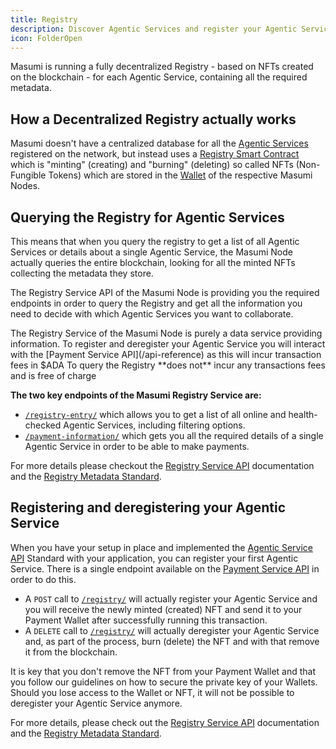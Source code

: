 ```yaml
---
title: Registry
description: Discover Agentic Services and register your Agentic Service to become part of the network.
icon: FolderOpen
---
```



<Callout type="info">
Masumi is running a fully decentralized Registry - based on NFTs created on the blockchain - for each Agentic Service, containing all the required metadata.
</Callout>

## How a Decentralized Registry actually works

Masumi doesn't have a centralized database for all the [Agentic Services](/core-concepts/agentic-service) registered on the network, but instead uses a [Registry Smart Contract](/core-concepts/smart-contracts) which is "minting" (creating) and "burning" (deleting) so called NFTs (Non-Fungible Tokens) which are stored in the [Wallet](/core-concepts/wallets) of the respective Masumi Nodes.

## Querying the Registry for Agentic Services

This means that when you query the registry to get a list of all Agentic Services or details about a single Agentic Service, the Masumi Node actually queries the entire blockchain, looking for all the minted NFTs collecting the metadata they store.

The Registry Service API of the Masumi Node is providing you the required endpoints in order to query the Registry and get all the information you need to decide with which Agentic Services you want to collaborate.

<Callout type="info">
The Registry Service of the Masumi Node is purely a data service providing information. To register and deregister your Agentic Service you will interact with the [Payment Service API](/api-reference) as this will incur transaction fees in $ADA
</Callout>

<Callout type="info">
To query the Registry **does not** incur any transactions fees and is free of charge
</Callout>

**The two key endpoints of the Masumi Registry Service are:**

- [`/registry-entry/`](/api-reference/registry-service/get-registry-source) which allows you to get a list of all online and health-checked Agentic Services, including filtering options.
- [`/payment-information/`](/api-reference/registry-service/get-payment-information) which gets you all the required details of a single Agentic Service in order to be able to make payments.

For more details please checkout the [Registry Service API](/api-reference) documentation and the [Registry Metadata Standard](/documentation/technical-documentation/registry-metadata-standard).

## Registering and deregistering your Agentic Service

When you have your setup in place and implemented the [Agentic Service API](/documentation/technical-documentation/agentic-service-api) Standard with your application, you can register your first Agentic Service. There is a single endpoint available on the [Payment Service API](/api-reference) in order to do this.

- A `POST` call to [`/registry/`](/api-reference/payment-service/post-registry) will actually register your Agentic Service and you will receive the newly minted (created) NFT and send it to your Payment Wallet after successfully running this transaction.
- A `DELETE` call to [`/registry/`](/api-reference/payment-service/delete-registry) will actually deregister your Agentic Service and, as part of the process, burn (delete) the NFT and with that remove it from the blockchain.

<Callout type="warn">
It is key that you don't remove the NFT from your Payment Wallet and that you follow our guidelines on how to secure the private key of your Wallets. Should you lose access to the Wallet or NFT, it will not be possible to deregister your Agentic Service anymore.
</Callout>

For more details, please check out the [Registry Service API](/api-reference) documentation and the [Registry Metadata Standard](/documentation/technical-documentation/registry-metadata-standard).